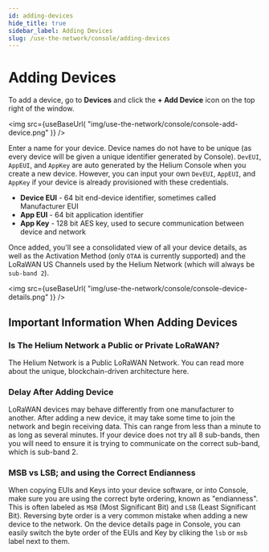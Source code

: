```yaml
---
id: adding-devices
hide_title: true
sidebar_label: Adding Devices
slug: /use-the-network/console/adding-devices
---
```



# Adding Devices

To add a device, go to **Devices** and click the **+ Add Device** icon on the top right of the window.

<img
  src={useBaseUrl(
    "img/use-the-network/console/console-add-device.png"
  )}
/>

Enter a name for your device. Device names do not have to be unique \(as every device will be given a unique identifier generated by Console\). `DevEUI`, `AppEUI`, and `AppKey` are auto generated by the Helium Console when you create a new device. However, you can input your own `DevEUI`, `AppEUI`, and `AppKey` if your device is already provisioned with these credentials.

* **Device EUI** - 64 bit end-device identifier, sometimes called Manufacturer EUI
* **App EUI** - 64 bit application identifier
* **App Key** - 128 bit AES key, used to secure communication between device and network

Once added, you'll see a consolidated view of all your device details, as well as the Activation Method \(only `OTAA` is currently supported\) and the LoRaWAN US Channels used by the Helium Network \(which will always be `sub-band 2`\).

<img
  src={useBaseUrl(
    "img/use-the-network/console/console-device-details.png"
  )}
/>

## Important Information When Adding Devices

### Is The Helium Network a Public or Private LoRaWAN?

The Helium Network is a Public LoRaWAN Network. You can read more about the unique, blockchain-driven architecture here.

### Delay After Adding Device

LoRaWAN devices may behave differently from one manufacturer to another. After adding a new device, it may take some time to join the network and begin receiving data. This can range from less than a minute to as long as several minutes. If your device does not try all 8 sub-bands, then you will need to ensure it is trying to communicate on the correct sub-band, which is sub-band 2.

### MSB vs LSB; and using the Correct Endianness

When copying EUIs and Keys into your device software, or into Console, make sure you are using the correct byte ordering, known as "endianness". This is often labeled as `MSB` \(Most Significant Bit\) and `LSB` \(Least Significant Bit\). Reversing byte order is a very common mistake when adding a new device to the network. On the device details page in Console, you can easily switch the byte order of the EUIs and Key by cliking the `lsb` or `msb` label next to them.